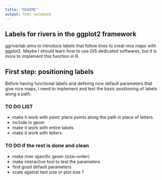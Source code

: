 ```yaml
---
title: "README"
output: html_notebook
---
```


## Labels for rivers in the ggplot2 framework

ggriverlab aims to introduce labels that follow lines to creat nice maps with ggplot2.
Maybe I should learn how to use GIS dedicated softwares, but it is more to implement this function in R.

## First step: positioning labels

Before having functional labels and defining nice default parameters that give nice maps, I need to implement and test the basic postiioning of labels along a path.



### TO DO LIST

- make it work with point: place points along the path in place of letters.
- include in geom
- make it work with entire labels
- make it work with letters


### TO DO if the rest is done and clean

- make river specific geom (size~order)
- make interactive tool to test the parameters
- find good default parameters
- scale against text size or plot size ?
